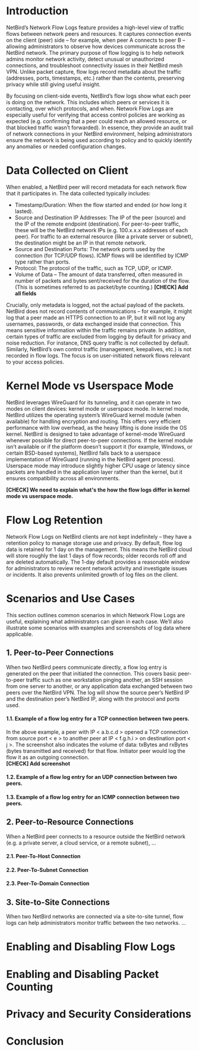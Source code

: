 # Introduction

NetBird’s Network Flow Logs feature provides a high-level view of traffic flows between network peers and resources.
It captures connection events on the client (peer) side – for example, when peer A connects to peer B –
allowing administrators to observe how devices communicate across the NetBird network​.
The primary purpose of flow logging is to help network admins monitor network activity,
detect unusual or unauthorized connections, and troubleshoot connectivity issues in their NetBird mesh VPN​.
Unlike packet capture, flow logs record metadata about the traffic (addresses, ports, timestamps, etc.) rather than the contents,
preserving privacy while still giving useful insight​.

By focusing on client-side events, NetBird’s flow logs show what each peer is doing on the network.
This includes which peers or services it is contacting, over which protocols, and when.
Network Flow Logs are especially useful for verifying that access control policies are working as expected (e.g. confirming that a peer could reach an allowed resource,
or that blocked traffic wasn’t forwarded).
In essence, they provide an audit trail of network connections in your NetBird environment,
helping administrators ensure the network is being used according to policy and to quickly identify
any anomalies or needed configuration changes.

# Data Collected on Client

When enabled, a NetBird peer will record metadata for each network flow that it participates in. The data collected typically includes:

* Timestamp/Duration: When the flow started and ended (or how long it lasted).
* Source and Destination IP Addresses: The IP of the peer (source) and the IP of the remote endpoint (destination). For peer-to-peer traffic, these will be the NetBird network IPs (e.g. 100.x.x.x addresses of each peer). For traffic to an external resource (like a private server or subnet), the destination might be an IP in that remote network​.
* Source and Destination Ports: The network ports used by the connection (for TCP/UDP flows). ICMP flows will be identified by ICMP type rather than ports​.
* Protocol: The protocol of the traffic, such as TCP, UDP, or ICMP​.
* Volume of Data – The amount of data transferred, often measured in number of packets and bytes sent/received for the duration of the flow​.(This is sometimes referred to as packet/byte counting.)
**[CHECK] Add all fields**

Crucially, only metadata is logged, not the actual payload of the packets.
NetBird does not record contents of communications – for example, it might log that a peer made an HTTPS connection
to an IP, but it will not log any usernames, passwords, or data exchanged inside that connection.
This means sensitive information within the traffic remains private​.
In addition, certain types of traffic are excluded from logging by default for privacy and noise reduction.
For instance, DNS query traffic is not collected by default.
Similarly, NetBird’s own control traffic (management, keepalives, etc.) is not recorded in flow logs.
The focus is on user-initiated network flows relevant to your access policies.

# Kernel Mode vs Userspace Mode

NetBird leverages WireGuard for its tunneling, and it can operate in two modes on client devices: kernel mode or userspace mode.
In kernel mode, NetBird utilizes the operating system’s WireGuard kernel module (when available) for handling encryption and routing.
This offers very efficient performance with low overhead, as the heavy lifting is done inside the OS kernel.
NetBird is designed to take advantage of kernel-mode WireGuard whenever possible for direct peer-to-peer connections​.
If the kernel module isn’t available or if the platform doesn’t support it (for example, Windows, or certain BSD-based systems),
NetBird falls back to a userspace implementation of WireGuard (running in the NetBird agent process).
Userspace mode may introduce slightly higher CPU usage or latency since packets are handled in the application layer rather than the kernel,
but it ensures compatibility across all environments.

**[CHECK] We need to explain what's the how the flow logs differ in kernel mode vs userspace mode.**

# Flow Log Retention

Network Flow Logs on NetBird clients are not kept indefinitely – they have a retention policy to manage storage use and privacy. By default, flow log data is retained for 1 day on the management.
This means the NetBird cloud will store roughly the last 1 days of flow records;
older records roll off and are deleted automatically.
The 1-day default provides a reasonable window for administrators to review recent network activity and investigate issues or incidents.
It also prevents unlimited growth of log files on the client.

# Scenarios and Use Cases

This section outlines common scenarios in which Network Flow Logs are useful, explaining what administrators can glean in each case.
We’ll also illustrate some scenarios with examples and screenshots of log data where applicable.

## 1. Peer-to-Peer Connections

When two NetBird peers communicate directly, a flow log entry is generated on the peer that initiated the connection.
This covers basic peer-to-peer traffic such as one workstation pinging another, an SSH session from one server to another,
or any application data exchanged between two peers over the NetBird VPN.
The log will show the source peer’s NetBird IP and the destination peer’s NetBird IP, along with the protocol and ports used.

#### 1.1. Example of a flow log entry for a TCP connection between two peers.
In the above example, a peer with IP < a.b.c.d > opened a TCP connection from source port < e > to another peer at IP < f.g.h.i > on destination port < j >.
The screenshot also indicates the volume of data: txBytes and rxBytes (bytes transmitted and received) for that flow.
Initiator peer would log the flow it as an outgoing connection.\
**[CHECK] Add screenshot**

#### 1.2. Example of a flow log entry for an UDP connection between two peers.

#### 1.3. Example of a flow log entry for an ICMP connection between two peers.

## 2. Peer-to-Resource Connections

When a NetBird peer connects to a resource outside the NetBird network (e.g. a private server, a cloud service, or a remote subnet), ...

#### 2.1. Peer-To-Host Connection

#### 2.2. Peer-To-Subnet Connection

#### 2.3. Peer-To-Domain Connection

## 3. Site-to-Site Connections

When two NetBird networks are connected via a site-to-site tunnel, flow logs can help administrators monitor traffic between the two networks.
...

# Enabling and Disabling Flow Logs

# Enabling and Disabling Packet Counting

# Privacy and Security Considerations

# Conclusion



